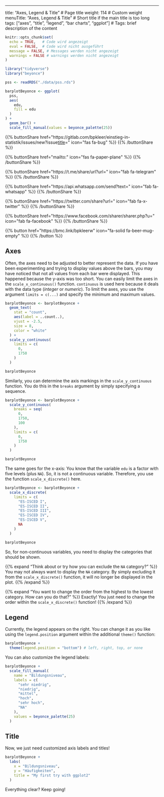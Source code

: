 ---
title: "Axes, Legend & Title"  # Page title
weight: 114  # Custom weight 
menuTitle: "Axes, Legend & Title" # Short title if the main title is too long
tags: ["axes", "title", "legend", "bar charts", "ggplot"]  # Tags: brief description of the content

```r
knitr::opts_chunk$set(
  echo = TRUE,   # Code wird angezeigt
  eval = FALSE,  # Code wird nicht ausgeführt
  message = FALSE, # Messages werden nicht angezeigt
  warnings = FALSE # warnings werden nicht angezeigt
)

library("tidyverse")
library("beyonce")

pss <- readRDS("./data/pss.rds")

barplotBeyonce <- ggplot(
  pss, 
  aes(
    edu, 
    fill = edu
  )
) +
  geom_bar() +
  scale_fill_manual(values = beyonce_palette(25))
```

{{% buttonShare href=\"https\:\/\/gitlab.com\/bpkleer\/einstieg-in-statistik\/issues\/new?issue[title]=\" icon=\"fas fa-bug\" %}} {{% /buttonShare %}} 

{{% buttonShare href=\"mailto\:\" icon=\"fas fa-paper-plane\" %}} {{% /buttonShare %}}

{{% buttonShare href=\"https\:\/\/t.me\/share\/url?url=\" icon=\"fab fa-telegram\" %}} {{% /buttonShare %}}

{{% buttonShare href=\"https\:\/\/api.whatsapp.com\/send?text=\" icon=\"fab fa-whatsapp\" %}} {{% /buttonShare %}}

{{% buttonShare href=\"https\:\/\/twitter.com\/share?url=\" icon=\"fab fa-x-twitter\" %}} {{% /buttonShare %}}

{{% buttonShare href=\"https\:\/\/www.facebook.com\/sharer\/sharer.php?u=\" icon=\"fab fa-facebook\" %}} {{% /buttonShare %}}

{{% button href=\"https\:\/\/bmc.link\/bpkleerw\" icon=\"fa-solid fa-beer-mug-empty\" %}} {{% /button %}}

## Axes
Often, the axes need to be adjusted to better represent the data. If you have been experimenting and trying to display values above the bars, you may have noticed that not all values from each bar were displayed. This happened because the y-axis was too short. You can easily limit the axes in the `scale_x_continuous()` function. `continuous` is used here because it deals with the data type (*integer* or *numeric*). To limit the axes, you use the argument `limits = c(...)` and specify the minimum and maximum values.

```r
barplotBeyonce <- barplotBeyonce +
  geom_text(
    stat = "count", 
    aes(label = ..count..), 
    vjust = -2.5, 
    size = 8,
    color = "white"
  ) +
  scale_y_continuous(
    limits = c(
      0, 
      1750
    )
  )

barplotBeyonce
```

Similarly, you can determine the axis markings in the `scale_y_continuous` function. You do this in the `breaks` argument by simply specifying a sequence.
```r
barplotBeyonce <- barplotBeyonce + 
  scale_y_continuous(
    breaks = seq(
      0, 
      1750, 
      100
    ),
    limits = c(
      0,
      1750
    )
  )

barplotBeyonce
```

The same goes for the x-axis: You know that the variable `edu` is a factor with five levels (plus `NA`). So, it is not a continuous variable. Therefore, you use the function `scale_x_discrete()` here.
```r
barplotBeyonce <- barplotBeyonce + 
  scale_x_discrete(
    limits = c(
      "ES-ISCED I", 
      "ES-ISCED II",
      "ES-ISCED III",
      "ES-ISCED IV",
      "ES-ISCED V", 
      NA
    )
  ) 

barplotBeyonce
```
So, for non-continuous variables, you need to display the categories that should be shown.

{{% expand "Think about or try how you can exclude the `NA` category?" %}}
You may not always want to display the `NA` category. By simply excluding it from the `scale_x_discrete()` function, it will no longer be displayed in the plot.
{{% /expand %}}

{{% expand "You want to change the order from the highest to the lowest category. How can you do that?" %}}
Exactly! You just need to change the order within the `scale_x_discrete()` function!
{{% /expand %}}

## Legend
Currently, the legend appears on the right. You can change it as you like using the `legend.position` argument within the additional `theme()` function:
```r
barplotBeyonce +
  theme(legend.position = "bottom") # left, right, top, or none
```

You can also customize the legend labels:
```r
barplotBeyonce + 
  scale_fill_manual(
    name = "Bildungsniveau",
    labels = c(
      "sehr niedrig", 
      "niedrig",
      "mittel",
      "hoch",
      "sehr hoch", 
      "NA"
    ),
    values = beyonce_palette(25)
  )
```

## Title
Now, we just need customized axis labels and titles!
```r
barplotBeyonce + 
  labs(
    x = "Bildungsniveau", 
    y = "Häufigkeiten",
    title = "My first try with ggplot2"
  )
```

Everything clear? Keep going!
